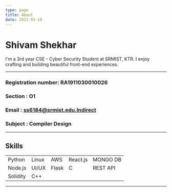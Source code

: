```yaml
---
type: page
title: About
date: 2021-03-19
---
```


# Shivam Shekhar

I'm a 3rd year CSE - Cyber Security Student at SRMIST, KTR. I enjoy crafting and building beautiful front-end experiences.

---

### Registration number: RA1911030010026

### Section : O1

### Email : ss6184@srmist.edu.Indirect

### Subject : Compiler Design

---

## Skills

|          |       |       |          |          |
| -------- | ----- | ----- | -------- | -------- |
| Python   | Linux | AWS   | React.js | MONGO DB |
| Node.js  | UI/UX | Flask | C        | REST API |
| Solidity | C++   |       |          |          |

---
